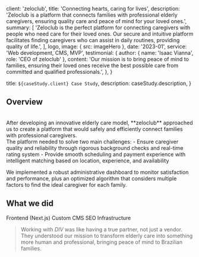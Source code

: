 
  client: 'zeloclub',
  title: 'Connecting hearts, caring for lives',
  description:
    'Zeloclub is a platform that connects families with professional elderly caregivers, ensuring quality care and peace of mind for your loved ones.',
  summary: [
    'Zeloclub is the perfect platform for connecting caregivers with people who need care for their loved ones. Our secure and intuitive platform facilitates finding caregivers who can assist in daily routines, providing quality of life.',
  ],
  logo,
  image: { src: imageHero },
  date: '2023-01',
  service: 'Web development, CMS, MVP',
  testimonial: {
    author: { name: 'Isaac Vianna', role: 'CEO of zeloclub' },
    content:
      'Our mission is to bring peace of mind to families, ensuring their loved ones receive the best possible care from committed and qualified professionals.',
  },
}

  title: `${caseStudy.client} Case Study`,
  description: caseStudy.description,
}

## Overview
<br/>
After developing an innovative elderly care model, **zeloclub** approached us to create a platform that would safely and efficiently connect families with professional caregivers.
<br/>
The platform needed to solve two main challenges:
- Ensure caregiver quality and reliability through rigorous background checks and real-time rating system
- Provide smooth scheduling and payment experience with intelligent matching based on location, experience, and availability
<br/>

We implemented a robust administrative dashboard to monitor satisfaction and performance, plus an optimized algorithm that considers multiple factors to find the ideal caregiver for each family.
<br/>

## What we did

<TagList>
  <TagListItem>Frontend (Next.js)</TagListItem>
  <TagListItem>Custom CMS</TagListItem>
  <TagListItem>SEO</TagListItem>
  <TagListItem>Infrastructure</TagListItem>
</TagList>

<Blockquote
  author={{ name: 'Isaac Vianna', role: 'CEO of zeloclub' }}
  image={{ src: imageIsaacVianna, alt: 'Isaac Vianna', width: 64, height: 64 }}>
   Working with <em>DIV</em> was like having a true partner, not just a vendor. 
   They understood our mission to transform elderly care into something more human and professional, 
   bringing peace of mind to Brazilian families.
</Blockquote>

<StatList>
  <StatListItem value="98%" label="User satisfaction" />
  <StatListItem value="2000+" label="Verified caregivers" />
  <StatListItem value="85%" label="Retention rate" />
  <StatListItem value="30k+" label="Hours of care" />
</StatList>